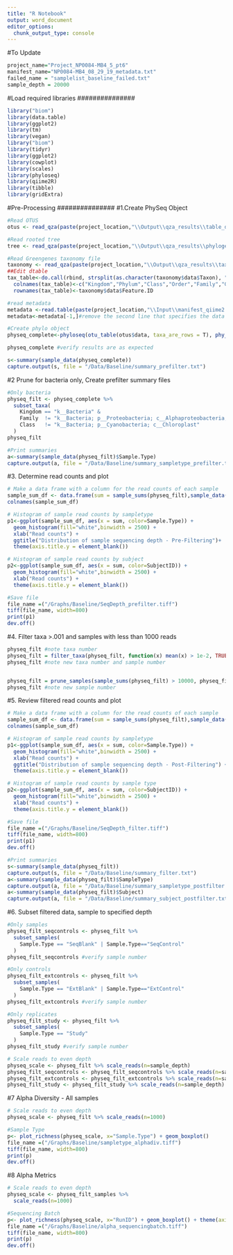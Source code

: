 ```yaml
---
title: "R Notebook"
output: word_document
editor_options: 
  chunk_output_type: console
---
```


#To Update
```r
project_name="Project_NP0084-MB4_5_pt6"
manifest_name="NP0084-MB4_08_29_19_metadata.txt"
failed_name = "samplelist_baseline_failed.txt"
sample_depth = 20000
```


#Load required libraries
############### 
```r
library("biom")
library(data.table)
library(ggplot2)
library(tm)
library(vegan)
library("biom")
library(tidyr)
library(ggplot2)
library(cowplot)
library(scales)
library(phyloseq)
library(qiime2R)
library(tibble)
library(gridExtra)
```

#Pre-Processing
############### 
#1.Create PhySeq Object
```r
#Read OTUS
otus <- read_qza(paste(project_location,"\\Output\\qza_results\\table_dada2_qza_merged_parts_final\\table_dada2_merged_final.qza",sep=""))

#Read rooted tree
tree <- read_qza(paste(project_location,"\\Output\\qza_results\\phylogeny_qza_results\\rooted_tree.qza",sep=""))

#Read Greengenes taxonomy file
taxonomy <- read_qza(paste(project_location,"\\Output\\qza_results\\taxonomy_qza_results\\taxonomy_greengenes.qza",sep=""))
##Edit dtable
tax_table<-do.call(rbind, strsplit(as.character(taxonomy$data$Taxon), "; "))
  colnames(tax_table)<-c("Kingdom","Phylum","Class","Order","Family","Genus","Species")
  rownames(tax_table)<-taxonomy$data$Feature.ID

#read metadata
metadata <-read.table(paste(project_location,"\\Input\\manifest_qiime2.tsv",sep=""),sep='\t', header=T, row.names=1, comment="")
metadata<-metadata[-1,]#remove the second line that specifies the data type

#Create phylo object
physeq_complete<-phyloseq(otu_table(otus$data, taxa_are_rows = T), phy_tree(tree$data), tax_table(tax_table), sample_data(metadata))

physeq_complete #verify results are as expected

s<-summary(sample_data(physeq_complete))
capture.output(s, file = "/Data/Baseline/summary_prefilter.txt")
```

#2 Prune for bacteria only, Create prefilter summary files
```r
#Only bacteria
physeq_filt <- physeq_complete %>%
  subset_taxa(
    Kingdom == "k__Bacteria" &
    Family  != "k__Bacteria; p__Proteobacteria; c__Alphaproteobacteria; o__Rickettsiales; f__mitochondria" &
    Class   != "k__Bacteria; p__Cyanobacteria; c__Chloroplast"
  )
physeq_filt

#Print summaries
a<-summary(sample_data(physeq_filt)$Sample.Type)
capture.output(a, file = "/Data/Baseline/summary_sampletype_prefilter.txt")
```

#3. Determine read counts and plot
```r
# Make a data frame with a column for the read counts of each sample
sample_sum_df <- data.frame(sum = sample_sums(physeq_filt),sample_data(physeq_filt))
colnames(sample_sum_df)

# Histogram of sample read counts by sampletype
p1<-ggplot(sample_sum_df, aes(x = sum, color=Sample.Type)) + 
  geom_histogram(fill="white",binwidth = 2500) +
  xlab("Read counts") +
  ggtitle("Distribution of sample sequencing depth - Pre-Filtering")+
  theme(axis.title.y = element_blank())

# Histogram of sample read counts by subject
p2<-ggplot(sample_sum_df, aes(x = sum, color=SubjectID)) + 
  geom_histogram(fill="white",binwidth = 2500) +
  xlab("Read counts") +
  theme(axis.title.y = element_blank())

#Save file
file_name =("/Graphs/Baseline/SeqDepth_prefilter.tiff")
tiff(file_name, width=800)
print(p1)
dev.off()

```

#4. Filter taxa >.001 and samples with less than 1000 reads
```r
physeq_filt #note taxa number
physeq_filt = filter_taxa(physeq_filt, function(x) mean(x) > 1e-2, TRUE)
physeq_filt #note new taxa number and sample number


physeq_filt = prune_samples(sample_sums(physeq_filt) > 10000, physeq_filt)
physeq_filt #note new sample number
```

#5. Review filtered read counts and plot
```r
# Make a data frame with a column for the read counts of each sample
sample_sum_df <- data.frame(sum = sample_sums(physeq_filt),sample_data(physeq_filt))
colnames(sample_sum_df)

# Histogram of sample read counts by sampletype
p1<-ggplot(sample_sum_df, aes(x = sum, color=Sample.Type)) + 
  geom_histogram(fill="white",binwidth = 2500) +
  xlab("Read counts") +
  ggtitle("Distribution of sample sequencing depth - Post-Filtering") +
  theme(axis.title.y = element_blank())

# Histogram of sample read counts by sample type
p2<-ggplot(sample_sum_df, aes(x = sum, color=SubjectID)) + 
  geom_histogram(fill="white",binwidth = 2500) +
  xlab("Read counts") +
  theme(axis.title.y = element_blank())

#Save file
file_name =("/Graphs/Baseline/SeqDepth_filter.tiff")
tiff(file_name, width=800)
print(p1)
dev.off()

#Print summaries
s<-summary(sample_data(physeq_filt))
capture.output(s, file = "/Data/Baseline/summary_filter.txt")
a<-summary(sample_data(physeq_filt)$SampleType)
capture.output(a, file = "/Data/Baseline/summary_sampletype_postfilter.txt")
a<-summary(sample_data(physeq_filt)$Subject)
capture.output(a, file = "/Data/Baseline/summary_subject_postfilter.txt")
```

#6. Subset filtered data, sample to specified depth
```r
#Only samples
physeq_filt_seqcontrols <- physeq_filt %>%
  subset_samples(
    Sample.Type == "SeqBlank" | Sample.Type=="SeqControl" 
  )
physeq_filt_seqcontrols #verify sample number

#Only controls
physeq_filt_extcontrols <- physeq_filt %>%
  subset_samples(
    Sample.Type == "ExtBlank" | Sample.Type=="ExtControl"
  )
physeq_filt_extcontrols #verify sample number

#Only replicates
physeq_filt_study <- physeq_filt %>%
  subset_samples(
    Sample.Type == "Study" 
  )
physeq_filt_study #verify sample number

# Scale reads to even depth 
physeq_scale <- physeq_filt %>% scale_reads(n=sample_depth) 
physeq_filt_seqcontrols <- physeq_filt_seqcontrols %>% scale_reads(n=sample_depth) 
physeq_filt_extcontrols <- physeq_filt_extcontrols %>% scale_reads(n=sample_depth) 
physeq_filt_study <- physeq_filt_study %>% scale_reads(n=sample_depth) 

```

#7 Alpha Diversity - All samples
```r
# Scale reads to even depth 
physeq_scale <- physeq_filt %>% scale_reads(n=1000) 

#Sample Type
p<- plot_richness(physeq_scale, x="Sample.Type") + geom_boxplot()
file_name =("/Graphs/Baseline/sampletype_alphadiv.tiff")
tiff(file_name, width=800)
print(p)
dev.off()
```

#8 Alpha Metrics
```r
# Scale reads to even depth 
physeq_scale <- physeq_filt_samples %>%
  scale_reads(n=1000) 

#Sequencing Batch
p<- plot_richness(physeq_scale, x="RunID") + geom_boxplot() + theme(axis.text.x=element_blank())
file_name =("/Graphs/Baseline/alpha_sequencingbatch.tiff")
tiff(file_name, width=800)
print(p)
dev.off()

```